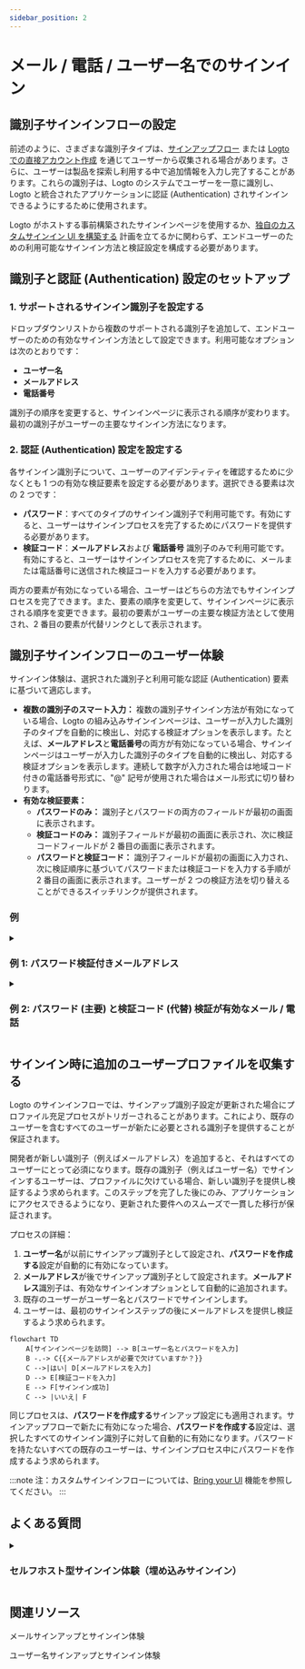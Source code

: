 ```yaml
---
sidebar_position: 2
---
```


# メール / 電話 / ユーザー名でのサインイン

## 識別子サインインフローの設定

前述のように、さまざまな識別子タイプは、[サインアップフロー](/end-user-flows/sign-up-and-sign-in/sign-up) または [Logto での直接アカウント作成](/user-management/manage-users#add-users) を通じてユーザーから収集される場合があります。さらに、ユーザーは製品を探索し利用する中で追加情報を入力し完了することがあります。これらの識別子は、Logto のシステムでユーザーを一意に識別し、Logto と統合されたアプリケーションに認証 (Authentication) されサインインできるようにするために使用されます。

Logto がホストする事前構築されたサインインページを使用するか、[独自のカスタムサインイン UI を構築する](/customization#custom-ui) 計画を立てるかに関わらず、エンドユーザーのための利用可能なサインイン方法と検証設定を構成する必要があります。

## 識別子と認証 (Authentication) 設定のセットアップ

### 1. サポートされるサインイン識別子を設定する

ドロップダウンリストから複数のサポートされる識別子を追加して、エンドユーザーのための有効なサインイン方法として設定できます。利用可能なオプションは次のとおりです：

- **ユーザー名**
- **メールアドレス**
- **電話番号**

識別子の順序を変更すると、サインインページに表示される順序が変わります。最初の識別子がユーザーの主要なサインイン方法になります。

### 2. 認証 (Authentication) 設定を設定する

各サインイン識別子について、ユーザーのアイデンティティを確認するために少なくとも 1 つの有効な検証要素を設定する必要があります。選択できる要素は次の 2 つです：

- **パスワード**：すべてのタイプのサインイン識別子で利用可能です。有効にすると、ユーザーはサインインプロセスを完了するためにパスワードを提供する必要があります。
- **検証コード**：**メールアドレス**および **電話番号** 識別子のみで利用可能です。有効にすると、ユーザーはサインインプロセスを完了するために、メールまたは電話番号に送信された検証コードを入力する必要があります。

両方の要素が有効になっている場合、ユーザーはどちらの方法でもサインインプロセスを完了できます。また、要素の順序を変更して、サインインページに表示される順序を変更できます。最初の要素がユーザーの主要な検証方法として使用され、2 番目の要素が代替リンクとして表示されます。

## 識別子サインインフローのユーザー体験

サインイン体験は、選択された識別子と利用可能な認証 (Authentication) 要素に基づいて適応します。

- **複数の識別子のスマート入力：**
  複数の識別子サインイン方法が有効になっている場合、Logto の組み込みサインインページは、ユーザーが入力した識別子のタイプを自動的に検出し、対応する検証オプションを表示します。たとえば、**メールアドレス**と**電話番号**の両方が有効になっている場合、サインインページはユーザーが入力した識別子のタイプを自動的に検出し、対応する検証オプションを表示します。連続して数字が入力された場合は地域コード付きの電話番号形式に、"@" 記号が使用された場合はメール形式に切り替わります。
- **有効な検証要素：**
  - **パスワードのみ：** 識別子とパスワードの両方のフィールドが最初の画面に表示されます。
  - **検証コードのみ：** 識別子フィールドが最初の画面に表示され、次に検証コードフィールドが 2 番目の画面に表示されます。
  - **パスワードと検証コード：** 識別子フィールドが最初の画面に入力され、次に検証順序に基づいてパスワードまたは検証コードを入力する手順が 2 番目の画面に表示されます。ユーザーが 2 つの検証方法を切り替えることができるスイッチリンクが提供されます。

### 例

<details>
  <summary>

### 例 1: パスワード検証付きメールアドレス

</summary>

**メールアドレス**をサインイン識別子として追加し、検証のために**パスワード**要素を有効にします。

![パスワード検証付きメールアドレス](./assets/sign-in-email-password.png)

</details>

<details>
  <summary>

### 例 2: パスワード (主要) と検証コード (代替) 検証が有効なメール / 電話

</summary>

**メールアドレス**と**電話番号**の両方をサインイン識別子として追加します。
**パスワード**と**検証コード**要素を両方の識別子に対して有効にします。

![パスワードと検証コード検証付きメール / 電話](./assets/sign-in-email-phone-password-verification-code.png)

</details>

## サインイン時に追加のユーザープロファイルを収集する

Logto のサインインフローでは、サインアップ識別子設定が更新された場合にプロファイル充足プロセスがトリガーされることがあります。これにより、既存のユーザーを含むすべてのユーザーが新たに必要とされる識別子を提供することが保証されます。

開発者が新しい識別子（例えばメールアドレス）を追加すると、それはすべてのユーザーにとって必須になります。既存の識別子（例えばユーザー名）でサインインするユーザーは、プロファイルに欠けている場合、新しい識別子を提供し検証するよう求められます。このステップを完了した後にのみ、アプリケーションにアクセスできるようになり、更新された要件へのスムーズで一貫した移行が保証されます。

プロセスの詳細：

1. **ユーザー名**が以前にサインアップ識別子として設定され、**パスワードを作成する**設定が自動的に有効になっています。
2. **メールアドレス**が後でサインアップ識別子として設定されます。**メールアドレス**識別子は、有効なサインインオプションとして自動的に追加されます。
3. 既存のユーザーがユーザー名とパスワードでサインインします。
4. ユーザーは、最初のサインインステップの後にメールアドレスを提供し検証するよう求められます。

```mermaid
flowchart TD
    A[サインインページを訪問] --> B[ユーザー名とパスワードを入力]
    B -.-> C{{メールアドレスが必要で欠けていますか？}}
    C -->|はい| D[メールアドレスを入力]
    D --> E[検証コードを入力]
    E --> F[サインイン成功]
    C --> |いいえ| F
```

同じプロセスは、**パスワードを作成する**サインアップ設定にも適用されます。サインアップフローで新たに有効になった場合、**パスワードを作成する**設定は、選択したすべてのサインイン識別子に対して自動的に有効になります。パスワードを持たないすべての既存のユーザーは、サインインプロセス中にパスワードを作成するよう求められます。

:::note
注：カスタムサインインフローについては、[Bring your UI](/customization/bring-your-ui/) 機能を参照してください。
:::

## よくある質問

<details>
  <summary>

### セルフホスト型サインイン体験（埋め込みサインイン）

</summary>

Logto は現在、サインインおよびサインアップのためのヘッドレス API をサポートしていません。ただし、[Bring your UI](/customization/bring-your-ui/) 機能を使用して、カスタムサインインフォームを Logto にアップロードできます。また、アプリケーションから収集したユーザー識別子でサインインフォームを事前入力したり、サードパーティのソーシャルまたはエンタープライズ SSO プロバイダーで直接サインインしたりするために使用できる複数のサインインパラメータをサポートしています。詳細は [認証 (Authentication) パラメータ](/end-user-flows/authentication-parameters/) を参照してください。

</details>

## 関連リソース

<Url href="https://www.youtube.com/watch?v=64rBXpWbScc">メールサインアップとサインイン体験</Url>

<Url href="https://www.youtube.com/watch?v=chQxCJX6e6w">ユーザー名サインアップとサインイン体験</Url>
